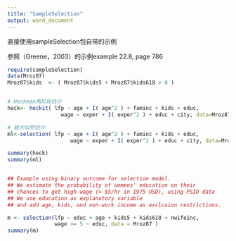 ```yaml
---
title: "SampleSelection"
output: word_document
---
```

直接使用sampleSelection包自带的示例

参照（Greene，2003）的示例example 22.8, page 786

```r
require(sampleSelection)
data(Mroz87)
Mroz87$kids  <- ( Mroz87$kids5 + Mroz87$kids618 > 0 )


# Heckman两阶段估计
heck<- heckit( lfp ~ age + I( age^2 ) + faminc + kids + educ,
                 wage ~ exper + I( exper^2 ) + educ + city, data=Mroz87 )

# 极大似然估计
ml<-selection( lfp ~ age + I( age^2 ) + faminc + kids + educ,
                    wage ~ exper + I( exper^2 ) + educ + city, data=Mroz87 ) 

summary(heck)
summary(ml)


## Example using binary outcome for selection model.
## We estimate the probability of womens' education on their
## chances to get high wage (> $5/hr in 1975 USD), using PSID data
## We use education as explanatory variable
## and add age, kids, and non-work income as exclusion restrictions.

m <- selection(lfp ~ educ + age + kids5 + kids618 + nwifeinc,
               wage >= 5 ~ educ, data = Mroz87 )
summary(m)


```

